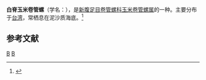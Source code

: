 {{Speciesbox 
| taxon = Inquisitor intertincta
| binomial_authority = E. A. Smith, 1877
}}
'''白脊玉米卷管螺'''（学名：''{{lang|la|Inquisitor intertincta}}''），是[[新腹足目|新腹足目]][[卷管螺科|卷管螺科]][[玉米卷管螺属|玉米卷管螺属]]的一种。主要分布于[[台湾|台湾]]，常栖息在泥沙质海底。<ref>{{cite web|url=http://shell.sinica.edu.tw/chinese/shellbase_detail.php?science_no=1377|title=国际贝库：白脊玉米卷管螺|publisher=台湾贝类资料库|accessdate=2009-08-11|archive-date=2016-03-04|archive-url=https://web.archive.org/web/20160304101230/http://shell.sinica.edu.tw/chinese/shellbase_detail.php?science_no=1377|dead-url=no}}</ref>

== 参考文献 ==
{{reflist}}
{{Taxonbar|from=Q1056565}}

[[Category:_年描述的动物|B]]
[[Category:玉米捲管螺屬|B]]